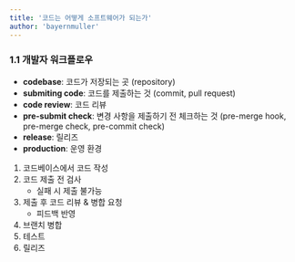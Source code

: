 ```yaml
---
title: '코드는 어떻게 소프트웨어가 되는가'
author: 'bayernmuller'
---
```


### 1.1 개발자 워크플로우

* **codebase**: 코드가 저장되는 곳 (repository)
* **submiting code**: 코드를 제출하는 것 (commit, pull request)
* **code review**: 코드 리뷰
* **pre-submit check**: 변경 사항을 제출하기 전 체크하는 것 (pre-merge hook, pre-merge check, pre-commit check)
* **release**: 릴리즈
* **production**: 운영 환경

1. 코드베이스에서 코드 작성
2. 코드 제출 전 검사
    * 실패 시 제출 불가능
3. 제출 후 코드 리뷰 & 병합 요청
    * 피드백 반영
4. 브랜치 병합
5. 테스트 
6. 릴리즈